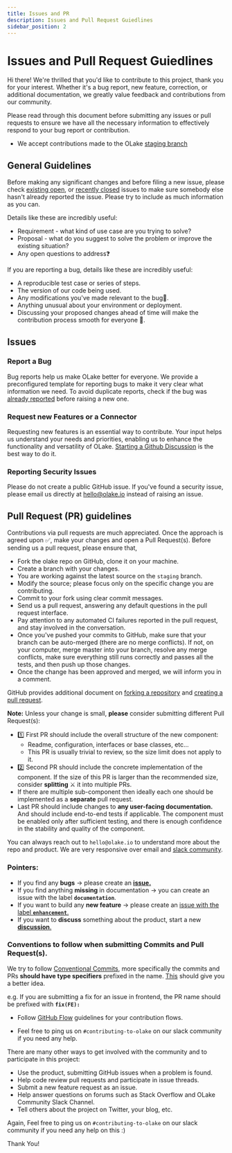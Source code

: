 ```yaml
---
title: Issues and PR
description: Issues and Pull Request Guiedlines
sidebar_position: 2
---
```


# Issues and Pull Request Guiedlines

Hi there! We're thrilled that you'd like to contribute to this project, thank you for your interest. Whether it's a bug report, new feature, correction, or additional documentation, we greatly value feedback and contributions from our community.

Please read through this document before submitting any issues or pull requests to ensure we have all the necessary information to effectively respond to your bug report or contribution.

- We accept contributions made to the OLake [staging branch](https://github.com/datazip-inc/olake/tree/staging)

## General Guidelines

Before making any significant changes and before filing a new issue, please check [existing open](https://github.com/datazip-inc/olake/issues?q=is%3Aopen+is%3Aissue), or [recently closed](https://github.com/datazip-inc/olake/issues?q=is%3Aissue+is%3Aclosed) issues to make sure somebody else hasn't already reported the issue. Please try to include as much information as you can. 

Details like these are incredibly useful:
- Requirement - what kind of use case are you trying to solve?
- Proposal - what do you suggest to solve the problem or improve the existing situation?
- Any open questions to address❓

If you are reporting a bug, details like these are incredibly useful:
- A reproducible test case or series of steps.
- The version of our code being used.
- Any modifications you've made relevant to the bug🐞.
- Anything unusual about your environment or deployment.
- Discussing your proposed changes ahead of time will make the contribution process smooth for everyone 🙌.

## Issues

### Report a Bug

Bug reports help us make OLake better for everyone. We provide a preconfigured template for reporting bugs to make it very clear what information we need. To avoid duplicate reports, check if the bug was [already reported](https://github.com/datazip-inc/olake/issues?q=is%3Aissue%20is%3Aopen%20label%3Abug) before raising a new one.

### Request new Features or a Connector

Requesting new features is an essential way to contribute. Your input helps us understand your needs and priorities, enabling us to enhance the functionality and versatility of OLake. [Starting a Github Discussion](https://github.com/datazip-inc/olake/discussions) is the best way to do it.

### Reporting Security Issues

Please do not create a public GitHub issue. If you've found a security issue, please email us directly at [hello@olake.io](mailto:hello@olake.io) instead of raising an issue.


## Pull Request (PR) guidelines

Contributions via pull requests are much appreciated. Once the approach is agreed upon ✅, make your changes and open a Pull Request(s). 
Before sending us a pull request, please ensure that,

- Fork the olake repo on GitHub, clone it on your machine.
- Create a branch with your changes.
- You are working against the latest source on the `staging` branch.
- Modify the source; please focus only on the specific change you are contributing.
- Commit to your fork using clear commit messages.
- Send us a pull request, answering any default questions in the pull request interface.
- Pay attention to any automated CI failures reported in the pull request, and stay involved in the conversation.
- Once you've pushed your commits to GitHub, make sure that your branch can be auto-merged (there are no merge conflicts). If not, on your computer, merge master into your branch, resolve any merge conflicts, make sure everything still runs correctly and passes all the tests, and then push up those changes.
- Once the change has been approved and merged, we will inform you in a comment.


GitHub provides additional document on [forking a repository](https://help.github.com/articles/fork-a-repo/) and 
[creating a pull request](https://help.github.com/articles/creating-a-pull-request/).

**Note:** Unless your change is small, **please** consider submitting different Pull Request(s):

* 1️⃣ First PR should include the overall structure of the new component:
  * Readme, configuration, interfaces or base classes, etc...
  * This PR is usually trivial to review, so the size limit does not apply to
    it.
* 2️⃣ Second PR should include the concrete implementation of the component. If the
  size of this PR is larger than the recommended size, consider **splitting** ⚔️ it into
  multiple PRs.
* If there are multiple sub-component then ideally each one should be implemented as
  a **separate** pull request.
* Last PR should include changes to **any user-facing documentation.** And should include
  end-to-end tests if applicable. The component must be enabled
  only after sufficient testing, and there is enough confidence in the
  stability and quality of the component.


You can always reach out to `hello@olake.io` to understand more about the repo and product. We are very responsive over email and [slack community](https://olake.io/slack).

### Pointers:
- If you find any **bugs** → please create an [**issue.**](https://github.com/datazip-inc/olake/issues/new?assignees=&labels=&template=bug_report.md&title=)
- If you find anything **missing** in documentation → you can create an issue with the label **`documentation`**.
- If you want to build any **new feature** → please create an [issue with the label **`enhancement`**.](https://github.com/datazip-inc/olake/issues/new?template=new-feature.md)
- If you want to **discuss** something about the product, start a new [**discussion**.](https://github.com/datazip-inc/olake/discussions)


### Conventions to follow when submitting Commits and Pull Request(s).

We try to follow [Conventional Commits](https://www.conventionalcommits.org/en/v1.0.0/), more specifically the commits and PRs **should have type specifiers** prefixed in the name. [This](https://www.conventionalcommits.org/en/v1.0.0/#specification) should give you a better idea.

e.g. If you are submitting a fix for an issue in frontend, the PR name should be prefixed with **`fix(FE):`**

- Follow [GitHub Flow](https://guides.github.com/introduction/flow/) guidelines for your contribution flows.

- Feel free to ping us on `#contributing-to-olake` on our slack community if you need any help.


There are many other ways to get involved with the community and to participate in this project:

- Use the product, submitting GitHub issues when a problem is found.
- Help code review pull requests and participate in issue threads.
- Submit a new feature request as an issue.
- Help answer questions on forums such as Stack Overflow and OLake Community Slack Channel.
- Tell others about the project on Twitter, your blog, etc.

Again, Feel free to ping us on `#contributing-to-olake` on our slack community if you need any help on this :)

Thank You!